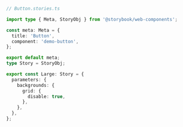 ```ts
// Button.stories.ts

import type { Meta, StoryObj } from '@storybook/web-components';

const meta: Meta = {
  title: 'Button',
  component: 'demo-button',
};

export default meta;
type Story = StoryObj;

export const Large: Story = {
  parameters: {
    backgrounds: {
      grid: {
        disable: true,
      },
    },
  },
};
```
